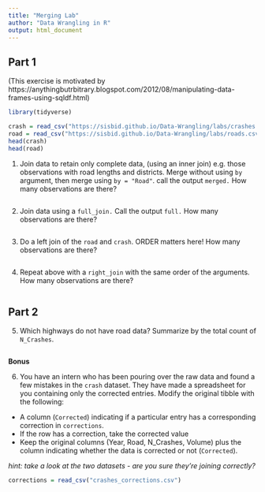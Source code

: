 ```yaml
---
title: "Merging Lab"
author: "Data Wrangling in R"
output: html_document
---
```


## Part 1

(This exercise is motivated by https://anythingbutrbitrary.blogspot.com/2012/08/manipulating-data-frames-using-sqldf.html)

```r
library(tidyverse)

crash = read_csv("https://sisbid.github.io/Data-Wrangling/labs/crashes.csv")
road = read_csv("https://sisbid.github.io/Data-Wrangling/labs/roads.csv")
head(crash)
head(road)
```

1. Join data to retain only complete data, (using an inner join) e.g. those observations with road lengths and districts.  Merge without using `by` argument, then merge using `by = "Road"`. call the output `merged.`  How many observations are there?

```r


```

2. Join data using a `full_join.`  Call the output `full.`   How many observations are there?

```r


```

3. Do a left join of the `road` and `crash`.  ORDER matters here!  How many observations are there?

```r


```

4. Repeat above with a `right_join` with the same order of the arguments. How many observations are there?

```r


```

## Part 2

5. Which highways do not have road data? Summarize by the total count of `N_Crashes`.

```r


```

**Bonus**

6. You have an intern who has been pouring over the raw data and found a few mistakes in the `crash` dataset. They have made a spreadsheet for you containing only the corrected entries. Modify the original tibble with the following:
- A column (`Corrected`) indicating if a particular entry has a corresponding correction in `corrections`.
- If the row has a correction, take the corrected value
- Keep the original columns (Year, Road, N_Crashes, Volume) plus the column indicating whether the data is corrected or not (`Corrected`).

*hint: take a look at the two datasets - are you sure they're joining correctly?*

```r
corrections = read_csv("crashes_corrections.csv")

```
